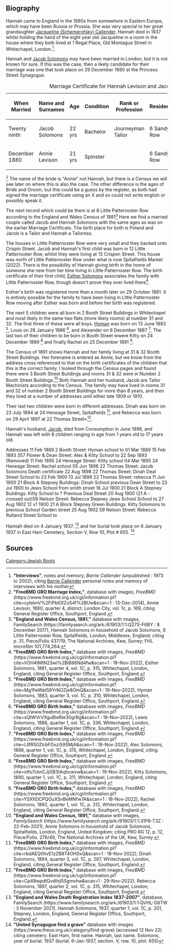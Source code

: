 [[Category:Jewish Roots]]
== Biography ==

Hannah came to England in the 1880s from somewhere in Eastern Europe, which may have been Russia or Prussia. She was very special to her great grandaughter [[Schemerofsky-1 |Jacqueline (Schemerofsky) Callender]]. Hannah died in 1937 whilst holding the hand of the eight year old Jacqueline in a room in the house where they both lived at 1 Regal Place, Old Montague Street in Whitechapel, London.<ref name="INT-JC">
'''"Interviews"''', notes and memory, ''Barrie Callender'' (unpublished : 1973 to 2002),
citing [[Callender-401 | Barrie Callender]] personal notes and memory of interviews with his mother
</ref>.

Hannah and [[Solomons-288 | Jacob Solomons]] may have been married in London, but it is not known for sure.  If this was the case, then a likely candidate for their marriage was one that took place on 29 December 1880 at the Princess Street Synagogue.
{|class="wikitable" style="margin:auto"
|+ Marriage Certificate for Hannah Levison and Jacob Solomons
|-
! When Married !! Name and Surnames !! Age !! Condition !! Rank or Profession !!  Residence !! Father's Name !! Father's Occupation
|-
|Twenty ninth || Jacob Solomons || 22 yrs || Bachelor||Journeyman Tailor || 6 Sandy's Row ||Solomon Solomons ||Dealer
|-
|December 1880 ||Annie Levison || 21 yrs || Spinster|| &nbsp; || 6 Sandy's Row ||Jacob Levison ||Cap Maker
|}<ref>
'''"FreeBMD GRO Marriage Index,"''', database with images, ''FreeBMD'' (https://www.freebmd.org.uk/cgi/information.pl?cite=cyIeknV%2FiPblGfZoS4f%2BUw&scan=1 : 13-Dec-2014),
Annie Levison, 1880, quarter 4, district. London City, vol. 1c, p. 169,
citing General Register Office, Southport, England.
</ref>
The name of the bride is "Annie" not Hannah, but there is a Census we will see later on where this is also the case.  The other difference is the ages of Bride and Groom, but this could be a guess by the register, as both had signed the marriage certificate using an X and so could not write english or possibly speak it.

The next record which could be them is at 8 Little Patternoster Row according to the England and Wales Census of 1881<ref>
'''"England and Wales Census, 1881,"''' database with images, FamilySearch (https://familysearch.org/ark:/61903/1:1:Q27S-F6BY : 8 December 2017),
Hannah Solomons in household of Jacob Solomons, 8 Little Patternoster Row, Spitalfields, London, Middlesex, England;
citing p. 31, Piece/Folio 437/19, The National Archives, Kew, Surrey; FHL microfilm 101,774,264.
</ref> Here we find a married couple called Jacob and Hannah Solomons with the same ages as was on the earlier Marriage Certificate.  The birth place for both is Poland and Jacob is a Tailor and Hannah a Tailoress.

The houses in Little Patternoster Row were very small and they backed onto Crispin Street.  Jacob and Hannah's first child was born in 12 Little Patternoster Row, whilst they were living at 13 Crispen Street.  This house was north of Little Patternoster Row under what is now Spitalfields Market (2022).  There is the possibility of Hannah giving birth in the home of someone she new from her time living in Little Patternoster Row.  The birth certificate of their first child, [[Solomons-287 | Esther Solomons]] associates the family with Little Patternoster Row, though doesn't prove they ever lived there<ref>
'''"FreeBMD GRO Birth Index,"''' database with images, ''FreeBMD'' (https://www.freebmd.org.uk/cgi/information.pl?cite=VOH4tMtN23wI%2BiB86Nd4fw&scan=1 : 18-Nov-2022),
Esther Solomons, 1881, quarter 4, vol. 1C, p. 315, Whitechapel, London, England,
citing General Register Office, Southport, England.
</ref>.

Esther's birth was registered more than a month later on 29 October 1881.  It is entirely possible for the family to have been living in Little Patternoster Row moving after Esther was born and before her birth was registered.

The next 5 children were all born in 2 Booth Street Buildings in Whitechapel and most likely in the same two flats (more likely rooms) at number 31 and 32. The first three of these were all boys. [[Solomons-289 | Hyman]] was born on 13 June 1883 <ref>
'''"FreeBMD GRO Birth Index,"''' database with images, ''FreeBMD'' (https://www.freebmd.org.uk/cgi/information.pl?cite=Mg1fieWatS8YrNOZje8OmQ&scan=1 : 19-Nov-2022),
Hyman Solomons, 1883, quarter 3, vol. 1C, p. 310, Whitechapel, London, England,
citing General Register Office, Southport, England.
</ref>, Louis on 28 January 1886 <ref>
'''"FreeBMD GRO Birth Index,"''' database with images, ''FreeBMD'' (https://www.freebmd.org.uk/cgi/information.pl?cite=sQtWVrVXguBIeRIe30grBg&scan=1 : 18-Nov-2022),
Lewis Solomons, 1886, quarter 1, vol. 1C, p. 336, Whitechapel, London, England,
citing General Register Office, Southport, England.
</ref>, and Alexander on 6 December 1887 <ref>
'''"FreeBMD GRO Birth Index,"''' database with images, ''FreeBMD'' (https://www.freebmd.org.uk/cgi/information.pl?cite=LllfR50ZtrbFDxzi59SMjA&scan=1 : 18-Nov-2022),
Alec Solomons, 1888, quarter 1, vol. 1C, p. 315, Whitechapel, London, England,
citing General Register Office, Southport, England.
</ref>.  The last two of their children to be born in Booth Street wwere Kitty on 24 December 1889 <ref>
'''"FreeBMD GRO Birth Index,"''' database with images, ''FreeBMD'' (https://www.freebmd.org.uk/cgi/information.pl?cite=xtfu7cknCJjGB3tAqhcwxw&scan=1 : 19-Nov-2022),
Kitty Solomons, 1890, quarter 1, vol. 1C, p. 311, Whitechapel, London, England,
citing General Register Office, Southport, England.
</ref> and finally Rachel on 25 December 1891 <ref>
'''"FreeBMD GRO Birth Index,"''' database with images, ''FreeBMD'' (https://www.freebmd.org.uk/cgi/information.pl?cite=YSXfiDCPQOuXSnBeMNfw7A&scan=1 : 18-Nov-2022),
Rachel Solomons, 1892, quarter 1, vol. 1C, p. 312, Whitechapel, London, England,
citing General Register Office, Southport, England.
</ref>.

The Census of 1891 shows Hannah and her family living at 31 & 32 Booth Street Buildings.  Her forename is entered as Annie, but we know from the address cross referenced to that on the birth certificates of the children that this is the correct family. I looked through the Census pages and found there were 3 Booth Street Buildings and rooms 31 & 32 were in Number 2 Booth Street Buildings.<ref>
'''"England and Wales Census, 1891,"''' database with images, ''FamilySearch'' (https://www.familysearch.org/ark:/61903/1:1:31P8-T3Z : 22-Feb-2021),
Annie Solomons in household of Jacob Solomons, Spitalfields, London, England, United Kingdom; 
citing PRO RG 12, p. 12, Piece/Folio. 276/49, The National Archives of the UK, Kew, Surrey.
</ref> Both Hannah and her husband, Jacob are Tailor Machinists according to the Census.  The family may have lived in rooms 31 and 32 of number 2 Booth Street Buildings for more than 8 years, and then they lived at a number of addresses until either late 1909 or 1910.





Their last two children were born in different addresses.  Dinah was born on 23 July 1894 at 24 Heneage Street, Spitalfields <ref>
'''"FreeBMD GRO Birth Index,"''' database with images, ''FreeBMD'' (https://www.freebmd.org.uk/cgi/information.pl?cite=rbdAEQ0hvE1zZB8T4OH0xQ&scan=1 : 18-Nov-2022),
Dinah Solomons, 1894, quarter 3, vol. 1C, p. 267, Whitechapel, London, England,
citing General Register Office, Southport, England.
</ref>, and Rebecca was born on 29 April 1897 at 22 Thomas Street<<ref>
'''"FreeBMD GRO Birth Index,"''' database with images, ''FreeBMD'' (https://www.freebmd.org.uk/cgi/information.pl?cite=Cp48wpdtQvdlhjl5Sgmvhw&scan=1 : 29-Nov-2022),
Rebecca Solomons, 1897, quarter 2, vol. 1C, p. 315, Whitechapel, London, England,
citing General Register Office, Southport, England.
</ref>.

Hannah's husband, [[Solomons-288 | Jacob]], died from Consumption in June 1898, and Hannah was left with 8 children ranging in age from 1 years old to 17 years old.

Addresses
11 Feb 1889 2 Booth Street: Hyman school to 01 Mar 1889
15 Feb 1893 357 Flower & Dean Street: Alex & Kitty School to 22 Sep 1893 (Removed)
11 Feb 1895 24 Heneage Street: Kitty school
04 Mar 1895 24 Heneage Street: Rachel school
05 Jun 1898 22 Thomas Street: Jacob Solomons Death certificate
22 Aug 1898 22 Thomas Street: Dinah Deal Street School to 23 Feb 1900
13 Jul 1899 22 Thomas Street: rebecca
11 Jun 1900 21 Block A Stepney Buildings: Dinah School previous Dean Street to 23 Jul 1900 to Jews School from smith street
16 Jul 1900 21 Block A Stepney Buildings: Kitty School to ? Previous Deal Street
20 Aug 1900 (21 A - crossed out)59 Nelson Street: Rebecca Stepney Jews School School to 27 Aug 1902
12 x1 1900  21 A Block Stepney Green Buildings: Kitty Solomons to previous School Garden street
25 Aug 1902 59 Nelson Street: Rebecca Rutland Street School to 



Hannah died on 4 January 1937. <ref name="DC1">
'''"England and Wales Death Registration Index 1837-2007"''', database, FamilySearch (https://www.familysearch.org/ark:/61903/1:1:QVHL-G8TW : 3 November 2021),
Hannah Solomons, 1937, quarter 1, vol. 1C, p. 201, Stepney, London, England, General Register Office, Southport, England.
</ref> and her burial took place on 6 January 1937 in East Ham Cemetery, Section V, Row 10, Plot # 655. <ref name="BUR1">
'''"United Synagogue find a grave"''' database with images (https://www.theus.org.uk/category/find-grave) (accessed 12 Nov 22)
citing cemetery. East Ham, first name. Hannah, last name. Solomons, year of burial. 1937
(burial. 6-Jan-1937, section. V, row. 10, plot. 655)
</ref>

== Sources ==
<references />